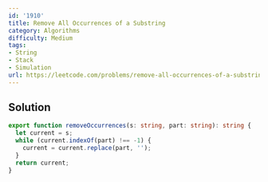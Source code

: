 ```yaml
---
id: '1910'
title: Remove All Occurrences of a Substring
category: Algorithms
difficulty: Medium
tags:
- String
- Stack
- Simulation
url: https://leetcode.com/problems/remove-all-occurrences-of-a-substring
---
```


## Solution

```typescript filename="solution.ts" copy
export function removeOccurrences(s: string, part: string): string {
  let current = s;
  while (current.indexOf(part) !== -1) {
    current = current.replace(part, '');
  }
  return current;
}
```

